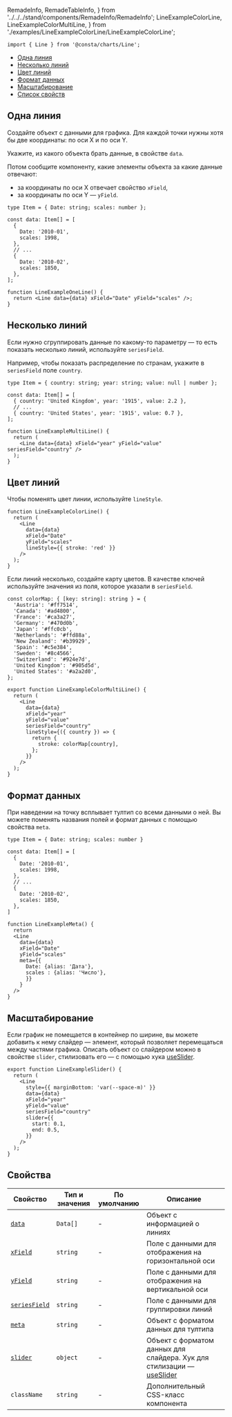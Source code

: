   RemadeInfo,
  RemadeTableInfo,
} from '../../../stand/components/RemadeInfo/RemadeInfo';
  LineExampleColorLine,
  LineExampleColorMultiLine,
} from './examples/LineExampleColorLine/LineExampleColorLine';

```tsx
import { Line } from '@consta/charts/Line';
```

<MdxMenu>

- [Одна линия](#одна-линия)
- [Несколько линий](#несколько-линий)
- [Цвет линий](#цвет-линий)
- [Формат данных](#формат-данных)
- [Масштабирование](#масштабирование)
- [Список свойств](#свойства)

</MdxMenu>

## Одна линия

Создайте объект с данными для графика. Для каждой точки нужны хотя бы две координаты: по оси X и по оси Y.

Укажите, из какого объекта брать данные, в свойстве `data`.

Потом сообщите компоненту, какие элементы объекта за какие данные отвечают:

- за координаты по оси X отвечает свойство `xField`,
- за координаты по оси Y — `yField`.

<LineExampleOneLine />

```tsx
type Item = { Date: string; scales: number };

const data: Item[] = [
  {
    Date: '2010-01',
    scales: 1998,
  },
  // ...
  {
    Date: '2010-02',
    scales: 1850,
  },
];

function LineExampleOneLine() {
  return <Line data={data} xField="Date" yField="scales" />;
}
```

## Несколько линий

Если нужно сгруппировать данные по какому-то параметру — то есть показать несколько линий, используйте `seriesField`.

Например, чтобы показать распределение по странам, укажите в `seriesField` поле `country`.

<LineExampleMultiLine />

```tsx
type Item = { country: string; year: string; value: null | number };

const data: Item[] = [
  { country: 'United Kingdom', year: '1915', value: 2.2 },
  // ...
  { country: 'United States', year: '1915', value: 0.7 },
];

function LineExampleMultiLine() {
  return (
    <Line data={data} xField="year" yField="value" seriesField="country" />
  );
}
```

## Цвет линий

Чтобы поменять цвет линии, используйте `lineStyle`.

<LineExampleColorLine />

```tsx
function LineExampleColorLine() {
  return (
    <Line
      data={data}
      xField="Date"
      yField="scales"
      lineStyle={{ stroke: 'red' }}
    />
  );
}
```

Если линий несколько, создайте карту цветов. В качестве ключей используйте значения из поля, которое указали в `seriesField`.

<LineExampleColorMultiLine />

```tsx
const colorMap: { [key: string]: string } = {
  'Austria': '#ff7514',
  'Canada': '#ad4800',
  'France': '#ca3a27',
  'Germany': '#470d0b',
  'Japan': '#ffc0cb',
  'Netherlands': '#ffd88a',
  'New Zealand': '#b39929',
  'Spain': '#c5e384',
  'Sweden': '#8c4566',
  'Switzerland': '#924e7d',
  'United Kingdom': '#905d5d',
  'United States': '#a2a2d0',
};

export function LineExampleColorMultiLine() {
  return (
    <Line
      data={data}
      xField="year"
      yField="value"
      seriesField="country"
      lineStyle={({ country }) => {
        return {
          stroke: colorMap[country],
        };
      }}
    />
  );
}
```

## Формат данных

При наведении на точку всплывает тултип со всеми данными о ней. Вы можете поменять названия полей и формат данных с помощью свойства `meta`.

<LineExampleMeta />

```tsx
type Item = { Date: string; scales: number }

const data: Item[] = [
  {
    Date: '2010-01',
    scales: 1998,
  },
  // ...
  {
    Date: '2010-02',
    scales: 1850,
  },
]

function LineExampleMeta() {
  return
  <Line
    data={data}
    xField="Date"
    yField="scales"
    meta={{
      Date: {alias: 'Дата'},
      scales : {alias: 'Число'},
      }}
    }
  />
}
```

## Масштабирование

Если график не помещается в контейнер по ширине, вы можете добавить к нему слайдер — элемент, который позволяет перемещаться между частями графика. Описать объект со слайдером можно в свойстве `slider`, стилизовать его — с помощью хука [useSlider](##LIBS.LIB.STAND/lib:charts/stand:hooks-useslider-stable).

<LineExampleSlider />

```tsx
export function LineExampleSlider() {
  return (
    <Line
      style={{ marginBottom: 'var(--space-m)' }}
      data={data}
      xField="year"
      yField="value"
      seriesField="country"
      slider={{
        start: 0.1,
        end: 0.5,
      }}
    />
  );
}
```

## Свойства

<RemadeTableInfo apiUrl="https://g2plot.antv.vision/en/docs/api/plots/line" />

| Свойство                          | Тип и значения | По умолчанию | Описание                                                                                                                          |
| --------------------------------- | -------------- | ------------ | --------------------------------------------------------------------------------------------------------------------------------- |
| [`data`](#одна-линия)             | `Data[]`       | -            | Объект с информацией о линиях                                                                                                     |
| [`xField`](#одна-линия)           | `string`       | -            | Поле с данными для отображения на горизонтальной оси                                                                              |
| [`yField`](#одна-линия)           | `string`       | -            | Поле с данными для отображения на вертикальной оси                                                                                |
| [`seriesField`](#несколько-линий) | `string`       | -            | Поле с данными для группировки линий                                                                                              |
| [`meta`](#формат-данных)          | `string`       | -            | Объект с форматом данных для тултипа                                                                                              |
| [`slider`](#масштабирование)      | `object`       | -            | Объект с форматом данных для слайдера. Хук для стилизации — [useSlider](##LIBS.LIB.STAND/lib:charts/stand:hooks-useslider-stable) |
| `className`                       | `string`       | -            | Дополнительный CSS-класс компонента                                                                                               |
